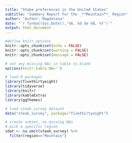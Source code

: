 ```yaml
---
title: "Stake preferences in the United States"
subtitle: "Summary Report For the _**Mountain**_ Region"
author: "Author: Magdalena"
date: "`r format(Sys.Date(),'%A, %d de %B, %Y')`"
output: html_document
---
```


```r
#define knitr options
knitr::opts_chunk$set(echo = FALSE)
knitr::opts_chunk$set(warning = FALSE)
knitr::opts_chunk$set(message = FALSE)

# set any missing NAs in table to blank
options(knitr.kable.NA='')

# load R packages
library(fivethirtyeight)
library(tidyverse)
library(knitr)
library(kableExtra)
library(ggthemes)

# load steak_survey dataset
data("steak_survey", package="fivethirtyeight")

# create subset, no missing NAs
# pick a specific region
sdat <- na.omit(steak_survey) %>%
  filter(region=="Mountain")

```


